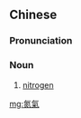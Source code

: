 {{also|氮气}}
==Chinese==
{{zh-forms|s=氮气}}

===Pronunciation===
{{zh-pron
|m=dànqì
|c=daam6 hei3
|mn=tām-khì
|cat=n
}}

===Noun===
{{zh-noun}}

# [[nitrogen]]

[[mg:氮氣]]